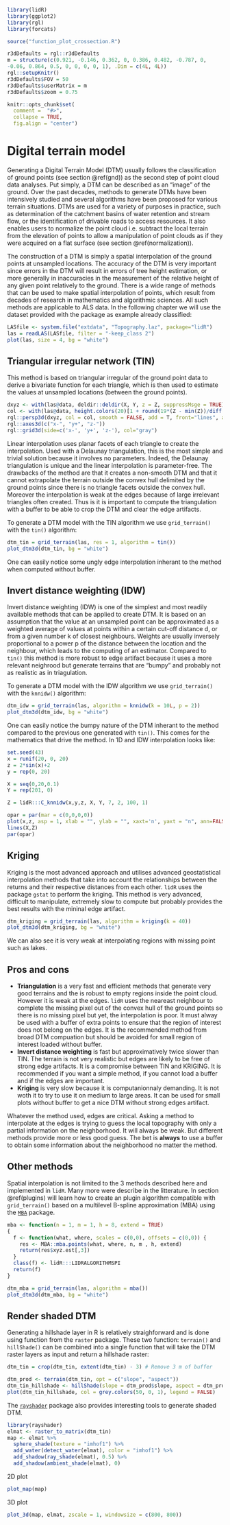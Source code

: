 ```r
library(lidR)
library(ggplot2)
library(rgl)
library(forcats)

source("function_plot_crossection.R")

r3dDefaults = rgl::r3dDefaults
m = structure(c(0.921, -0.146, 0.362, 0, 0.386, 0.482, -0.787, 0, 
-0.06, 0.864, 0.5, 0, 0, 0, 0, 1), .Dim = c(4L, 4L))
rgl::setupKnitr()
r3dDefaults$FOV = 50
r3dDefaults$userMatrix = m
r3dDefaults$zoom = 0.75

knitr::opts_chunk$set(
  comment =  "#>", 
  collapse = TRUE,
  fig.align = "center")
```

# Digital terrain model {#dtm}

Generating a Digital Terrain Model (DTM) usually follows the classification of ground points (see section \@ref(gnd)) as the second step of point cloud data analyses. Put simply, a DTM can be described as an "image" of the ground. Over the past decades, methods to generate DTMs have been intensively studied and several algorithms have been proposed for various terrain situations. DTMs are used for a variety of purposes in practice, such as determination of the catchment basins of water retention and stream flow, or the identification of drivable roads to access resources. It also enables users to normalize the point cloud i.e. subtract the local terrain from the elevation of points to allow a manipulation of point clouds as if they were acquired on a flat surface (see section \@ref(normalization)).

The construction of a DTM is simply a spatial interpolation of the ground points at unsampled locations. The accuracy of the DTM is very important since errors in the DTM will result in errors of tree height estimation, or more generally in inaccuracies in the measurement of the relative height of any given point relatively to the ground. There is a wide range of methods that can be used to make spatial interpolation of points, which result from decades of research in mathematics and algorithmic sciences. All such methods are applicable to ALS data. In the following chapter we will use the dataset provided with the package as example already classified:

```r
LASfile <- system.file("extdata", "Topography.laz", package="lidR")
las = readLAS(LASfile, filter = "-keep_class 2")
plot(las, size = 4, bg = "white")
```


## Triangular irregular network (TIN)

This method is based on triangular irregular of the ground point data to derive a bivariate function for each triangle, which is then used to estimate the values at unsampled locations (between the ground points). 

```r
dxyz <- with(las@data, deldir::deldir(X, Y, z = Z, suppressMsge = TRUE))
col <- with(las@data, height.colors(20)[1 + round(19*(Z - min(Z))/diff(range(Z)))])
rgl::persp3d(dxyz, col = col, smooth = FALSE, add = T, front="lines", axes = F)
rgl::axes3d(c("x-", "y+", "z-"))
rgl::grid3d(side=c('x-', 'y+', 'z-'), col="gray")
```

Linear interpolation uses planar facets of each triangle to create the interpolation. Used with a Delaunay triangulation, this is the most simple and trivial solution because it involves no parameters. Indeed, the Delaunay triangulation is unique and the linear interpolation is parameter-free. The drawbacks of the method are that it creates a non-smooth DTM and that it cannot extrapolate the terrain outside the convex hull delimited by the ground points since there is no triangle facets outside the convex hull. Moreover the interpolation is weak at the edges because of large irrelevant triangles often created. Thus is it is important to compute the triangulation with a buffer to be able to crop the DTM and clear the edge artifacts.

To generate a DTM model with the TIN algorithm we use `grid_terrain()`  with the `tin()` algorithm:

```r
dtm_tin = grid_terrain(las, res = 1, algorithm = tin())
plot_dtm3d(dtm_tin, bg = "white") 
```

One can easily notice some ungly edge interpolation inherant to the method when computed without buffer.

## Invert distance weighting (IDW)

Invert distance weighting (IDW) is one of the simplest and most readily available methods that can be applied to create DTM. It is based on an assumption that the value at an unsampled point can be approximated as a weighted average of values at points within a certain cut-off distance d, or from a given number k of closest neighbours. Weights are usually inversely proportional to a power p of the distance between the location and the neighbour, which leads to the computing of an estimator. Compared to `tin()` this method is more robust to edge artifact because it uses a more relevant neighrood but generate terrains that are "bumpy" and probably not as realistic as in triagulation.

To generate a DTM model with the IDW algorithm we use `grid_terrain()`  with the `knnidw()` algorithm:

```r
dtm_idw = grid_terrain(las, algorithm = knnidw(k = 10L, p = 2))
plot_dtm3d(dtm_idw, bg = "white") 
```

One can easily notice the bumpy nature of the DTM inherant to the method compared to the previous one generated with `tin()`. This comes for the mathematics that drive the method. In 1D and IDW interpolation looks like:

```r
set.seed(43)
x = runif(20, 0, 20)
z = 2*sin(x)+2
y = rep(0, 20)

X = seq(0,20,0.1)
Y = rep(201, 0)

Z = lidR:::C_knnidw(x,y,z, X, Y, 7, 2, 100, 1)

opar = par(mar = c(0,0,0,0))
plot(x,z, asp = 1, xlab = "", ylab = "", xaxt='n', yaxt = "n", ann=FALSE)
lines(X,Z)
par(opar)
```

## Kriging

Kriging is the most advanced approach and utilises advanced geostatistical interpolation methods that take into account the relationships between the returns and their respective distances from each other. `lidR` uses the package `gstat` to perform the kriging. This method is very advanced, difficult to manipulate, extremely slow to compute but probably provides the best results with the mininal edge artifact.


```r
dtm_kriging = grid_terrain(las, algorithm = kriging(k = 40))
plot_dtm3d(dtm_kriging, bg = "white") 
```

We can also see it is very weak at interpolating regions with missing point such as lakes.

## Pros and cons

- **Triangulation** is a very fast and efficient methods that generate very good terrains and the is robust to empty regions inside the point cloud. However it is weak at the edges. `lidR` uses the neareast neighbour to complete the missing pixel out of the convex hull of the ground points so there is no missing pixel but yet, the interpolation is poor. It must alway be used with a buffer of extra points to ensure that the region of interest does not belong on the edges. It is the recommended method from broad DTM compuation but should be avoided for small region of interest loaded without buffer.
- **Invert distance weighting** is fast but approximatively twice slower than TIN. The terrain is not very realistic but edges are likely to be free of strong edge artifacts. It is a compromise between TIN and KRIGING. It is recommended if you want a simple method, if you cannot load a buffer and if the edges are important.
- **Kriging** is very slow because it is computanionnaly demanding. It is not woth it to try to use it on medium to large areas. It can be used for small plots without buffer to get a nice DTM without strong edges artifact.

Whatever the method used, edges are critical. Asking a method to interpolate at the edges is trying to guess the local topography with only a partial information on the neighborhood. It will always be weak. But different methods provide more or less good guess. The bet is **always** to use a buffer to obtain some information about the neighborhood no matter the method.

## Other methods

Spatial interpolation is not limited to the 3 methods described here and implemented in `lidR`. Many more were describe in the litterature. In section \@ref(plugins) will learn how to create an plugin algorithm compatible with `grid_terrain()` based on a multilevel B-spline approximation (MBA) using the [`MBA`](https://cran.r-project.org/web/packages/MBA/index.html) package.

```r
mba <- function(n = 1, m = 1, h = 8, extend = TRUE)
{
  f <- function(what, where, scales = c(0,0), offsets = c(0,0)) {
    res <- MBA::mba.points(what, where, n, m , h, extend)
    return(res$xyz.est[,3])
  }
  class(f) <- lidR:::LIDRALGORITHMSPI
  return(f)
}
```

```r
dtm_mba = grid_terrain(las, algorithm = mba())
plot_dtm3d(dtm_mba, bg = "white")
```

## Render shaded DTM

Generating a hillshade layer in R is relatively straighforward and is done using function from the `raster` package. These two function: `terrain()` and `hillShade()` can be combined into a single function that will take the DTM raster layers as input and return a hillshade raster:

```r
dtm_tin = crop(dtm_tin, extent(dtm_tin) - 3) # Remove 3 m of buffer

dtm_prod <- terrain(dtm_tin, opt = c("slope", "aspect"))
dtm_tin_hillshade <- hillShade(slope = dtm_prod$slope, aspect = dtm_prod$aspect)
plot(dtm_tin_hillshade, col = grey.colors(50, 0, 1), legend = FALSE)
```


The [`rayshader`](https://github.com/tylermorganwall/rayshader) package also provides interesting tools to generate shaded DTM.

```r
library(rayshader)
elmat <- raster_to_matrix(dtm_tin)
map <- elmat %>%
  sphere_shade(texture = "imhof1") %>%
  add_water(detect_water(elmat), color = "imhof1") %>%
  add_shadow(ray_shade(elmat), 0.5) %>%
  add_shadow(ambient_shade(elmat), 0)
```

2D plot

```r
plot_map(map)
```

3D plot

```r
plot_3d(map, elmat, zscale = 1, windowsize = c(800, 800))
```

